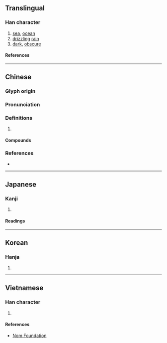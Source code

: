 {{character info/new}}
==Translingual==

===Han character===
{{Han char|rn=85|rad=水|as=10|sn=13|four=37180|canj=EBAC|ids=⿰氵冥}}

# [[sea]], [[ocean]]
# [[drizzling]] [[rain]]
# [[dark]], [[obscure]]

====References====
{{Han ref|kx=0640.020|dkj=17947|dj=1046.240|hdz=31709.050|uh=6E9F}}

----

==Chinese==
{{zh-forms}}

===Glyph origin===
{{Han etym}}

===Pronunciation===
{{zh-pron
|m=míng
|c=ming4,ming5
|mn=bêng
|mc=y
|oc=y
|cat=n,a
}}

===Definitions===
{{zh-hanzi}}

# {{rfdef|zh}}

====Compounds====
{{zh-der|溟沐|溟渤|溟溟|溟漭|溟濛|滄溟|重溟}}

===References===
* {{R:yue:Hanzi}}

----

==Japanese==

===Kanji===
{{ja-kanji|grade=|rs=水10}}

# {{defn|lang=ja|sort=水10}}

====Readings====
{{ja-readings
|goon=みょう
|kanon=めい
|kun=くら-い, うみ-
}}

----

==Korean==

===Hanja===
{{ko-hanja|명}}

# {{defn|lang=ko|sort=水10}}

----

==Vietnamese==

===Han character===
{{vi-readings|rs=水10|reading=mênh, minh}}

# {{defn|lang=vi|sort=水10}}

====References====
* [http://nomfoundation.org/common/nom_details.php?codepoint=6e9f Nom Foundation]